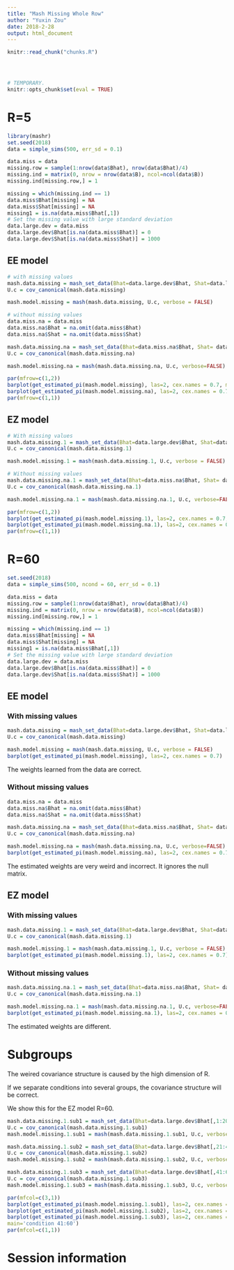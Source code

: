 ```yaml
---
title: "Mash Missing Whole Row"
author: "Yuxin Zou"
date: 2018-2-28
output: html_document
---
```


```r
knitr::read_chunk("chunks.R")
```

<!-- Update knitr chunk options -->
```r
```

<!-- Insert the date the file was last updated -->
```r
```

<!-- Insert the code version (Git commit SHA1) if Git repository exists and R
 package git2r is installed -->
```r
```

```r
# TEMPORARY.
knitr::opts_chunk$set(eval = TRUE)
```

# R=5

```r
library(mashr)
set.seed(2018)
data = simple_sims(500, err_sd = 0.1)

data.miss = data
missing.row = sample(1:nrow(data$Bhat), nrow(data$Bhat)/4)
missing.ind = matrix(0, nrow = nrow(data$B), ncol=ncol(data$B))
missing.ind[missing.row,] = 1

missing = which(missing.ind == 1)
data.miss$Bhat[missing] = NA
data.miss$Shat[missing] = NA
missing1 = is.na(data.miss$Bhat[,1])
# Set the missing value with large standard deviation
data.large.dev = data.miss
data.large.dev$Bhat[is.na(data.miss$Bhat)] = 0
data.large.dev$Shat[is.na(data.miss$Shat)] = 1000
```

## EE model

```r
# with missing values
mash.data.missing = mash_set_data(Bhat=data.large.dev$Bhat, Shat=data.large.dev$Shat)
U.c = cov_canonical(mash.data.missing)

mash.model.missing = mash(mash.data.missing, U.c, verbose = FALSE)

# without missing values
data.miss.na = data.miss
data.miss.na$Bhat = na.omit(data.miss$Bhat)
data.miss.na$Shat = na.omit(data.miss$Shat)

mash.data.missing.na = mash_set_data(Bhat=data.miss.na$Bhat, Shat= data.miss.na$Shat)
U.c = cov_canonical(mash.data.missing.na)

mash.model.missing.na = mash(mash.data.missing.na, U.c, verbose=FALSE)
```

```r
par(mfrow=c(1,2))
barplot(get_estimated_pi(mash.model.missing), las=2, cex.names = 0.7, main='with missing values')
barplot(get_estimated_pi(mash.model.missing.na), las=2, cex.names = 0.7, main = 'without missing values')
par(mfrow=c(1,1))
```

## EZ model

```r
# With missing values
mash.data.missing.1 = mash_set_data(Bhat=data.large.dev$Bhat, Shat=data.large.dev$Shat, alpha = 1)
U.c = cov_canonical(mash.data.missing.1)

mash.model.missing.1 = mash(mash.data.missing.1, U.c, verbose = FALSE)

# Without missing values
mash.data.missing.na.1 = mash_set_data(Bhat=data.miss.na$Bhat, Shat= data.miss.na$Shat, alpha = 1)
U.c = cov_canonical(mash.data.missing.na.1)

mash.model.missing.na.1 = mash(mash.data.missing.na.1, U.c, verbose=FALSE)
```


```r
par(mfrow=c(1,2))
barplot(get_estimated_pi(mash.model.missing.1), las=2, cex.names = 0.7, main='with missing values')
barplot(get_estimated_pi(mash.model.missing.na.1), las=2, cex.names = 0.7, main='without missing values')
par(mfrow=c(1,1))
```

# R=60
```r
set.seed(2018)
data = simple_sims(500, ncond = 60, err_sd = 0.1)

data.miss = data
missing.row = sample(1:nrow(data$Bhat), nrow(data$Bhat)/4)
missing.ind = matrix(0, nrow = nrow(data$B), ncol=ncol(data$B))
missing.ind[missing.row,] = 1

missing = which(missing.ind == 1)
data.miss$Bhat[missing] = NA
data.miss$Shat[missing] = NA
missing1 = is.na(data.miss$Bhat[,1])
# Set the missing value with large standard deviation
data.large.dev = data.miss
data.large.dev$Bhat[is.na(data.miss$Bhat)] = 0
data.large.dev$Shat[is.na(data.miss$Shat)] = 1000
```

## EE model

### With missing values
```r
mash.data.missing = mash_set_data(Bhat=data.large.dev$Bhat, Shat=data.large.dev$Shat)
U.c = cov_canonical(mash.data.missing)

mash.model.missing = mash(mash.data.missing, U.c, verbose = FALSE)
barplot(get_estimated_pi(mash.model.missing), las=2, cex.names = 0.7)
```
The weights learned from the data are correct.

### Without missing values
```r
data.miss.na = data.miss
data.miss.na$Bhat = na.omit(data.miss$Bhat)
data.miss.na$Shat = na.omit(data.miss$Shat)

mash.data.missing.na = mash_set_data(Bhat=data.miss.na$Bhat, Shat= data.miss.na$Shat)
U.c = cov_canonical(mash.data.missing.na)

mash.model.missing.na = mash(mash.data.missing.na, U.c, verbose=FALSE)
barplot(get_estimated_pi(mash.model.missing.na), las=2, cex.names = 0.7)
```
The estimated weights are very weird and incorrect. It ignores the null matrix.

## EZ model

### With missing values
```r
mash.data.missing.1 = mash_set_data(Bhat=data.large.dev$Bhat, Shat=data.large.dev$Shat, alpha = 1)
U.c = cov_canonical(mash.data.missing.1)

mash.model.missing.1 = mash(mash.data.missing.1, U.c, verbose = FALSE)
barplot(get_estimated_pi(mash.model.missing.1), las=2, cex.names = 0.7)
```

### Without missing values
```r
mash.data.missing.na.1 = mash_set_data(Bhat=data.miss.na$Bhat, Shat= data.miss.na$Shat, alpha = 1)
U.c = cov_canonical(mash.data.missing.na.1)

mash.model.missing.na.1 = mash(mash.data.missing.na.1, U.c, verbose=FALSE)
barplot(get_estimated_pi(mash.model.missing.na.1), las=2, cex.names = 0.7)
```
The estimated weights are different.

# Subgroups

The weired covariance structure is caused by the high dimension of R.

If we separate conditions into several groups, the covariance structure will be correct.

We show this for the EZ model R=60.

```r
mash.data.missing.1.sub1 = mash_set_data(Bhat=data.large.dev$Bhat[,1:20], Shat=data.large.dev$Shat[,1:20], alpha = 1)
U.c = cov_canonical(mash.data.missing.1.sub1)
mash.model.missing.1.sub1 = mash(mash.data.missing.1.sub1, U.c, verbose = FALSE)

mash.data.missing.1.sub2 = mash_set_data(Bhat=data.large.dev$Bhat[,21:40], Shat=data.large.dev$Shat[,21:40], alpha = 1)
U.c = cov_canonical(mash.data.missing.1.sub2)
mash.model.missing.1.sub2 = mash(mash.data.missing.1.sub2, U.c, verbose = FALSE)

mash.data.missing.1.sub3 = mash_set_data(Bhat=data.large.dev$Bhat[,41:60], Shat=data.large.dev$Shat[,41:60], alpha = 1)
U.c = cov_canonical(mash.data.missing.1.sub3)
mash.model.missing.1.sub3 = mash(mash.data.missing.1.sub3, U.c, verbose = FALSE)

par(mfcol=c(3,1))
barplot(get_estimated_pi(mash.model.missing.1.sub1), las=2, cex.names = 0.7, main='condition 1:20')
barplot(get_estimated_pi(mash.model.missing.1.sub2), las=2, cex.names = 0.7, main='condition 21:40')
barplot(get_estimated_pi(mash.model.missing.1.sub3), las=2, cex.names = 0.7,
main='condition 41:60')
par(mfcol=c(1,1))
```
 
# Session information

<!-- Insert the session information into the document -->
```r
```
